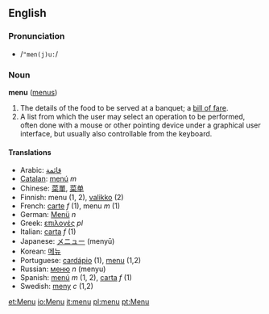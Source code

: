 ==English==
===Pronunciation===
*/<tt>"men(j)u:</tt>/

===Noun===
'''menu''' ([[menus]])

#The details of the food to be served at a banquet; a [[bill of fare]].
#A list from which the user may select an operation to be performed, often done with a mouse or other pointing device under a graphical user interface, but usually also controllable from the keyboard.

====Translations====
*Arabic: [[قائمة]]
*[[Catalan]]: [[menú]] ''m''
*Chinese: [[菜單]], [[菜单]]
*Finnish: menu (1, 2), [[valikko]] (2)
*French: [[carte#French|carte]] ''f'' (1), menu ''m'' (1)
*German: [[Menü]] ''n''
*Greek: [[επιλογές]] ''pl''
*Italian: [[carta#Italian|carta]] ''f'' (1)
*Japanese: [[メニュー]] (menyū)
*Korean: [[메뉴]]
*Portuguese: [[cardápio]] (1), [[menu]] (1,2)
*Russian: [[меню]] ''n'' (menyu)
*Spanish: [[menú]] ''m'' (1, 2), [[carta]] ''f'' (1)
*Swedish: [[meny]] ''c'' (1,2)

[[et:Menu]]
[[io:Menu]]
[[it:menu]]
[[pl:menu]]
[[pt:Menu]]